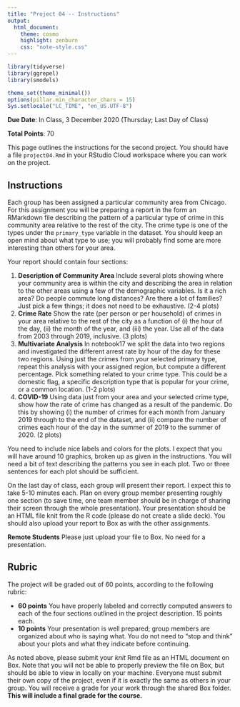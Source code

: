 ```yaml
---
title: "Project 04 -- Instructions"
output:
  html_document:
    theme: cosmo
    highlight: zenburn
    css: "note-style.css"
---
```


```r
library(tidyverse)
library(ggrepel)
library(smodels)

theme_set(theme_minimal())
options(pillar.min_character_chars = 15)
Sys.setlocale("LC_TIME", "en_US.UTF-8")
```

**Due Date**: In Class, 3 December 2020 (Thursday; Last Day of Class)

**Total Points**: 70

This page outlines the instructions for the second project. You should
have a file `project04.Rmd` in your RStudio Cloud workspace where you can
work on the project.

## Instructions

Each group has been assigned a particular community area from Chicago. For this
assignment you will be preparing a report in the form an RMarkdown file
describing the pattern of a particular type of crime in this community area
relative to the rest of the city. The crime type is one of the types under the
`primary_type` variable in the dataset. You should keep an open mind about what
type to use; you will probably find some are more interesting than others for
your area.

Your report should contain four sections:

1. **Description of Community Area** Include several plots showing where your
community area is within the city and describing the area in relation to the
other areas using a few of the demographic variables. Is it a rich area? Do
people commute long distances? Are there a lot of families? Just pick a few
things; it does not need to be exhaustive. (2-4 plots)
2. **Crime Rate** Show the rate (per person or per household) of crimes in your
area relative to the rest of the city as a function of (i) the hour of the
day, (ii) the month of the year, and (iii) the year. Use all of the data from
2003 through 2019, inclusive. (3 plots)
3. **Multivariate Analysis** In notebook17 we split the data into two regions
and investigated the different arrest rate by hour of the day for these two
regions. Using just the crimes from your selected primary type, repeat this
analysis with your assigned region, but compute a different percentage. Pick
something related to your crime type. This could be a domestic flag, a specific
description type that is popular for your crime, or a common location.
(1-2 plots)
4. **COVID-19** Using data just from your area and your selected crime type,
show how the rate of crime has changed as a result of the pandemic. Do this
by showing (i) the number of crimes for each month from January 2019 through
to the end of the dataset, and (ii) compare the number of crimes each hour of
the day in the summer of 2019 to the summer of 2020. (2 plots)

You need to include nice labels and colors for the plots. I expect that you
will have around 10 graphics, broken up as given in the instructions. You will
need a bit of text describing the patterns you see in each plot. Two or three
sentences for each plot should be sufficient.

On the last day of class, each group will present their report. I expect this to
take 5-10 minutes each. Plan on every group member presenting roughly one
section (to save time, one team member should be in charge of sharing their
screen through the whole presentation). Your presentation should be an HTML
file knit from the R code (please do not create a slide deck). You should also
upload your report to Box as with the other assignments.

**Remote Students** Please just upload your file to Box. No need for a
presentation.

## Rubric

The project will be graded out of 60 points, according to the following rubric:

- **60 points** You have properly labeled and correctly computed answers to
each of the four sections outlined in the project description. 15 points each.
- **10 points** Your presentation is well prepared; group members are organized
about who is saying what. You do not need to "stop and think" about your
plots and what they indicate before continuing.

As noted above, please submit your *knit* Rmd file as an HTML document on Box.
Note that you will not be able to properly preview the file on Box, but should
be able to view in locally on your machine. Everyone must submit their own
copy of the project, even if it is exactly the same as others in your group.
You will receive a grade for your work through the shared Box folder. **This
will include a final grade for the course.**
